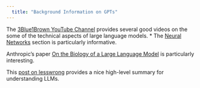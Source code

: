 ```yaml
---
  title: "Background Information on GPTs"
---
```

  

The [3Blue1Brown YouTube Channel](https://www.youtube.com/c/3blue1brown) provides several good videos on the some of the technical aspects of large language models.
* The [Neural Networks](https://www.youtube.com/playlist?list=PLZHQObOWTQDNU6R1_67000Dx_ZCJB-3pi) section is particularly informative.

Anthropic's paper [On the Biology of a Large Language Model](https://transformer-circuits.pub/2025/attribution-graphs/biology.html) is particularly interesting.

This [post on lesswrong](https://www.lesswrong.com/posts/XGHf7EY3CK4KorBpw/understanding-llms-insights-from-mechanistic) provides a nice high-level summary for understanding LLMs.
